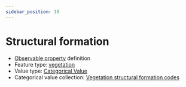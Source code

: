 ```yaml
---
sidebar_position: 19
---
```



# Structural formation

- [Observable property](/viewers/dawe-vocabs?uri=https://linked.data.gov.au/def/test/dawe-cv/103f26cb-0194-45d2-8b1a-e18e1da6df2b) definition
- Feature type: [vegetation](http://linked.data.gov.au/def/tern-cv/2be2d5ce-ca9d-4dff-8e79-948983944f95)
- Value type: [Categorical Value](https://w3id.org/tern/ontologies/tern/CategoricalValue)
- Categorical value collection: [Vegetation structural formation codes](/viewers/dawe-vocabs?uri=https://linked.data.gov.au/def/test/dawe-cv/6e9baf51-566e-4a5d-93c4-a6e097dc364d)

<Example protocolModule="plot-description" observableProperty="https://linked.data.gov.au/def/test/dawe-cv/103f26cb-0194-45d2-8b1a-e18e1da6df2b" />
